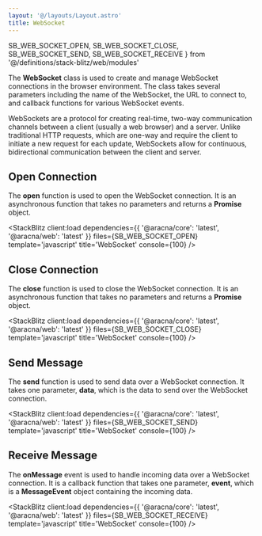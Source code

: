 ```yaml
---
layout: '@/layouts/Layout.astro'
title: WebSocket
---
```


  SB_WEB_SOCKET_OPEN,
  SB_WEB_SOCKET_CLOSE,
  SB_WEB_SOCKET_SEND,
  SB_WEB_SOCKET_RECEIVE
} from '@/definitions/stack-blitz/web/modules'

The **WebSocket** class is used to create and manage WebSocket connections in the browser environment. The class takes several parameters including the name of the WebSocket, the URL to connect to, and callback functions for various WebSocket events.

WebSockets are a protocol for creating real-time, two-way communication channels between a client (usually a web browser) and a server. Unlike traditional HTTP requests, which are one-way and require the client to initiate a new request for each update, WebSockets allow for continuous, bidirectional communication between the client and server.

## Open Connection

The **open** function is used to open the WebSocket connection. It is an asynchronous function that takes no parameters and returns a **Promise** object.

<StackBlitz
  client:load
  dependencies={{ '@aracna/core': 'latest', '@aracna/web': 'latest' }}
  files={SB_WEB_SOCKET_OPEN}
  template='javascript'
  title='WebSocket'
  console={100}
/>

## Close Connection

The **close** function is used to close the WebSocket connection. It is an asynchronous function that takes no parameters and returns a **Promise** object.

<StackBlitz
  client:load
  dependencies={{ '@aracna/core': 'latest', '@aracna/web': 'latest' }}
  files={SB_WEB_SOCKET_CLOSE}
  template='javascript'
  title='WebSocket'
  console={100}
/>

## Send Message

The **send** function is used to send data over a WebSocket connection. It takes one parameter, **data**, which is the data to send over the WebSocket connection.

<StackBlitz
  client:load
  dependencies={{ '@aracna/core': 'latest', '@aracna/web': 'latest' }}
  files={SB_WEB_SOCKET_SEND}
  template='javascript'
  title='WebSocket'
  console={100}
/>

## Receive Message

The **onMessage** event is used to handle incoming data over a WebSocket connection. It is a callback function that takes one parameter, **event**, which is a **MessageEvent** object containing the incoming data.

<StackBlitz
  client:load
  dependencies={{ '@aracna/core': 'latest', '@aracna/web': 'latest' }}
  files={SB_WEB_SOCKET_RECEIVE}
  template='javascript'
  title='WebSocket'
  console={100}
/>
